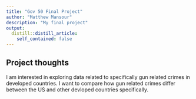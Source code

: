 ```yaml
---
title: "Gov 50 Final Project"
author: "Matthew Mansour"
description: "My final project"
output:
  distill::distill_article:
    self_contained: false
---
```




## Project thoughts

I am interested in exploring data related to specifically gun related crimes in developed countries. I want to compare how gun related crimes differ between the US and other devloped countries specifically. 